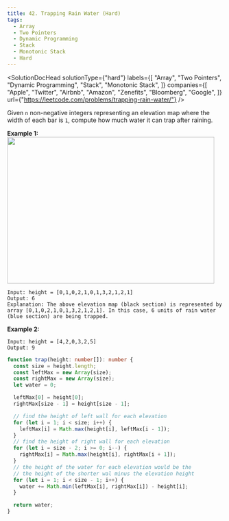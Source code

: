 ```yaml
---
title: 42. Trapping Rain Water (Hard)
tags:
  - Array
  - Two Pointers
  - Dynamic Programming
  - Stack
  - Monotonic Stack
  - Hard
---
```



<SolutionDocHead
  solutionType={"hard"}
  labels={[
    "Array",
    "Two Pointers",
    "Dynamic Programming",
    "Stack",
    "Monotonic Stack",
  ]}
  companies={[
    "Apple",
    "Twitter",
    "Airbnb",
    "Amazon",
    "Zenefits",
    "Bloomberg",
    "Google",
  ]}
  url={"https://leetcode.com/problems/trapping-rain-water/"}
/>

Given `n` non-negative integers representing an elevation map where the width of each bar is `1`, compute how much water it can trap after raining.

<b>Example 1:</b>
<br />
<img src={imageURL} width="483" height="342" />

```
Input: height = [0,1,0,2,1,0,1,3,2,1,2,1]
Output: 6
Explanation: The above elevation map (black section) is represented by array [0,1,0,2,1,0,1,3,2,1,2,1]. In this case, 6 units of rain water (blue section) are being trapped.
```

<b>Example 2:</b>

```
Input: height = [4,2,0,3,2,5]
Output: 9
```

```ts title=solution.ts
function trap(height: number[]): number {
  const size = height.length;
  const leftMax = new Array(size);
  const rightMax = new Array(size);
  let water = 0;

  leftMax[0] = height[0];
  rightMax[size - 1] = height[size - 1];

  // find the height of left wall for each elevation
  for (let i = 1; i < size; i++) {
    leftMax[i] = Math.max(height[i], leftMax[i - 1]);
  }
  // find the height of right wall for each elevation
  for (let i = size - 2; i >= 0; i--) {
    rightMax[i] = Math.max(height[i], rightMax[i + 1]);
  }
  // the height of the water for each elevation would be the
  // the height of the shorter wal minus the elevation height
  for (let i = 1; i < size - 1; i++) {
    water += Math.min(leftMax[i], rightMax[i]) - height[i];
  }

  return water;
}
```
